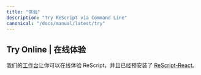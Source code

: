 ```yaml
---
title: "体验"
description: "Try ReScript via Command Line"
canonical: "/docs/manual/latest/try"
---
```


## Try Online | 在线体验

我们的[工作台](/try)让你可以在线体验 ReScript，并且已经预安装了 [ReScript-React](/docs/react/latest/introduction)。
